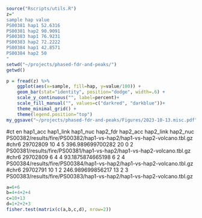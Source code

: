 
```r
source("Rscripts/utils.R")
z="
sample hap value
PS00381 hap1 52.6316
PS00381 hap2 90.9091
PS00383 hap1 76.9231
PS00383 hap2 72.2222
PS00384 hap1 42.8571
PS00384 hap2 50
"
setwd("~/projects/phased-fdr-and-peaks/")
getwd()
```

```r
p = fread(z) %>%
    ggplot(aes(x=sample, fill=hap, y=value/100)) +
    geom_bar(stat="identity", position="dodge", width=.6) +
    scale_y_continuous("", label=percent)+
    scale_fill_manual("", values=c("darkred", "darkblue"))+
    theme_minimal_grid() +
    theme(legend.position="top")
my_ggsave("~/projects/phased-fdr-and-peaks/Figures/2023-10-13.misc.pdf", plot=p)
```


#ct   en        hap1_acc  hap1_link  hap1_nuc  hap2_fdr          hap2_acc  hap2_link  hap2_nuc  PS00382/results/fire/PS00382/hap1-vs-hap2/hap1-vs-hap2-volcano.tbl.gz
#chr6  29702809  10        4          5         396.989699700282  20        0          2         PS00381/results/fire/PS00381/hap1-vs-hap2/hap1-vs-hap2-volcano.tbl.gz
#chr6  29702809  6         4          4         93.1875874665198  6         2          4         PS00384/results/fire/PS00384/hap1-vs-hap2/hap1-vs-hap2-volcano.tbl.gz
#chr6  29702791  10        1          2         246.989699856217  13        2          3         PS00383/results/fire/PS00383/hap1-vs-hap2/hap1-vs-hap2-volcano.tbl.gz


```r
a=6+6
b=4+4+2+4
c=10+13
d=1+2+2+3
fisher.test(matrix(c(a,b,c,d), nrow=2))
```